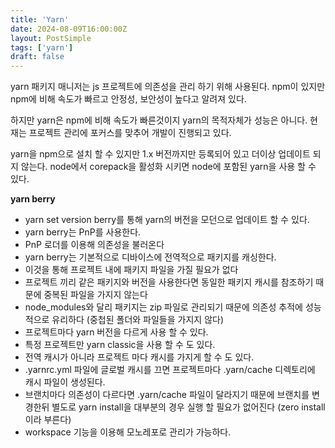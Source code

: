 ```yaml
---
title: 'Yarn'
date: 2024-08-09T16:00:00Z
layout: PostSimple
tags: ['yarn']
draft: false
---
```


yarn 패키지 매니저는 js 프로젝트에 의존성을 관리 하기 위해 사용된다.
npm이 있지만 npm에 비해 속도가 빠르고 안정성, 보안성이 높다고 알려져 있다.

하지만 yarn은 npm에 비해 속도가 빠른것이지 yarn의 목적자체가 성능은 아니다.
현재는 프로젝트 관리에 포커스를 맞추어 개발이 진행되고 있다.

yarn을 npm으로 설치 할 수 있지만 1.x 버전까지만 등록되어 있고 더이상 업데이트 되지 않는다.
node에서 corepack을 활성화 시키면 node에 포함된 yarn을 사용 할 수 있다.

**yarn berry**

- yarn set version berry를 통해 yarn의 버전을 모던으로 업데이트 할 수 있다.
- yarn berry는 PnP를 사용한다.
- PnP 로더를 이용해 의존성을 불러온다
- yarn berry는 기본적으로 디바이스에 전역적으로 패키지를 캐싱한다.
- 이것을 통해 프로젝트 내에 패키지 파일을 가질 필요가 없다
- 프로젝트 끼리 같은 패키지와 버전을 사용한다면 동일한 패키지 캐시를 참조하기 때문에 중복된 파일을 가지지 않는다
- node_modules와 달리 패키지는 zip 파일로 관리되기 때문에 의존성 추적에 성능적으로 유리하다 (중첩된 폴더와 파일들을 가지지 않다)
- 프로젝트마다 yarn 버전을 다르게 사용 할 수 있다.
- 특정 프로젝트만 yarn classic을 사용 할 수 도 있다.
- 전역 캐시가 아니라 프로젝트 마다 캐시를 가지게 할 수 도 있다.
- .yarnrc.yml 파일에 글로벌 캐시를 끄면 프로젝트마다 .yarn/cache 디렉토리에 캐시 파일이 생성된다.
- 브랜치마다 의존성이 다르다면 .yarn/cache 파일이 달라지기 때문에 브랜치를 변경한뒤 별도로 yarn install을 대부분의 경우 실행 할 필요가 없어진다 (zero install이라 부른다)
- workspace 기능을 이용해 모노레포로 관리가 가능하다.
